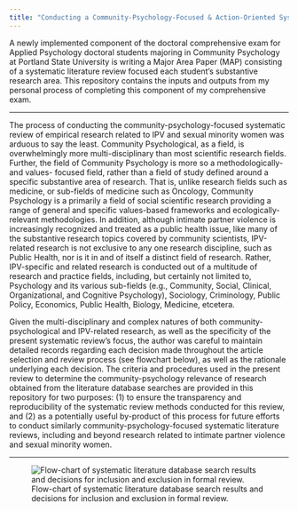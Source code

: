 ```yaml
---
title: "Conducting a Community-Psychology-Focused & Action-Oriented Systematic Literature Review using R, SQL, & Git"
---
```

A newly implemented component of the doctoral comprehensive exam for Applied Psychology doctoral students majoring in Community Psychology at Portland State University is writing a Major Area Paper (MAP) consisting of a systematic literature review focused each student's substantive research area. This repository contains the inputs and outputs from my personal process of completing this component of my comprehensive exam.

-----

The process of conducting the community-psychology-focused systematic review of empirical research related to IPV and sexual minority women was arduous to say the least. Community Psychological, as a field, is overwhelmingly more multi-disciplinary than most scientific research fields. Further, the field of Community Psychology is more so a methodologically- and values- focused field, rather than a field of study defined around a specific substantive area of research. That is, unlike research fields such as medicine, or sub-fields of medicine such as Oncology, Community Psychology is a primarily a field of social scientific research providing a range of general and specific values-based frameworks and ecologically-relevant methodologies. In addition, although intimate partner violence is increasingly recognized and treated as a public health issue, like many of the substantive research topics covered by community scientists, IPV-related research is not exclusive to any one research discipline, such as Public Health, nor is it in and of itself a distinct field of research. Rather, IPV-specific and related research is conducted out of a multitude of research and practice fields, including, but certainly not limited to, Psychology and its various sub-fields (e.g., Community, Social, Clinical, Organizational, and Cognitive Psychology), Sociology, Criminology, Public Policy, Economics, Public Health, Biology, Medicine, etcetera.

Given the multi-disciplinary and complex natures of both community-psychological and IPV-related research, as well as the specificity of the present systematic review's focus, the author was careful to maintain detailed records regarding each decision made throughout the article selection and review process (see flowchart below), as well as the rationale underlying each decision. The criteria and procedures used in the present review to determine the community-psychology relevance of research obtained from the literature database searches are provided in this repository for two purposes: (1) to ensure the transparency and reproducibility of the systematic review methods conducted for this review, and (2) as a potentially useful by-product of this process for future efforts to conduct similarly community-psychology-focused systematic literature reviews, including and beyond research related to intimate partner violence and sexual minority women.

-----

![Flow-chart of systematic literature database search results and decisions for inclusion and exclusion in formal review.](graphics/inputs/flowchart.png)
